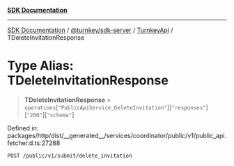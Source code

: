 [**SDK Documentation**](../../../../../README.mdx)

***

[SDK Documentation](../../../../../packages.mdx) / [@turnkey/sdk-server](../../../README.mdx) / [TurnkeyApi](../README.mdx) / TDeleteInvitationResponse

# Type Alias: TDeleteInvitationResponse

> **TDeleteInvitationResponse** = `operations`\[`"PublicApiService_DeleteInvitation"`\]\[`"responses"`\]\[`"200"`\]\[`"schema"`\]

Defined in: packages/http/dist/\_\_generated\_\_/services/coordinator/public/v1/public\_api.fetcher.d.ts:27288

`POST /public/v1/submit/delete_invitation`
